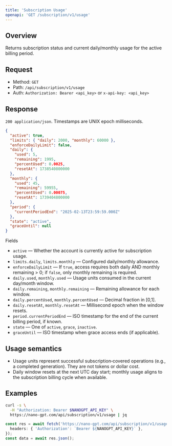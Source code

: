 ```yaml
---
title: 'Subscription Usage'
openapi: 'GET /subscription/v1/usage'
---
```


## Overview

Returns subscription status and current daily/monthly usage for the active billing period.

## Request

- Method: `GET`
- Path: `/api/subscription/v1/usage`
- Auth: `Authorization: Bearer <api_key>` or `x-api-key: <api_key>`

## Response

`200 application/json`. Timestamps are UNIX epoch milliseconds.

```json
{
  "active": true,
  "limits": { "daily": 2000, "monthly": 60000 },
  "enforceDailyLimit": false,
  "daily": {
    "used": 5,
    "remaining": 1995,
    "percentUsed": 0.0025,
    "resetAt": 1738540800000
  },
  "monthly": {
    "used": 45,
    "remaining": 59955,
    "percentUsed": 0.00075,
    "resetAt": 1739404800000
  },
  "period": {
    "currentPeriodEnd": "2025-02-13T23:59:59.000Z"
  },
  "state": "active",
  "graceUntil": null
}
```

Fields

- `active` — Whether the account is currently active for subscription usage.
- `limits.daily`, `limits.monthly` — Configured daily/monthly allowance.
- `enforceDailyLimit` — If `true`, access requires both daily AND monthly remaining > 0; if `false`, only monthly remaining is required.
- `daily.used`, `monthly.used` — Usage units consumed in the current day/month window.
- `daily.remaining`, `monthly.remaining` — Remaining allowance for each window.
- `daily.percentUsed`, `monthly.percentUsed` — Decimal fraction in [0,1].
- `daily.resetAt`, `monthly.resetAt` — Millisecond epoch when the window resets.
- `period.currentPeriodEnd` — ISO timestamp for the end of the current billing period, if known.
- `state` — One of `active`, `grace`, `inactive`.
- `graceUntil` — ISO timestamp when grace access ends (if applicable).

## Usage semantics

- Usage units represent successful subscription‑covered operations (e.g., a completed generation). They are not tokens or dollar cost.
- Daily window resets at the next UTC day start; monthly usage aligns to the subscription billing cycle when available.

## Examples

<CodeGroup>

```bash cURL
curl -s \
  -H "Authorization: Bearer $NANOGPT_API_KEY" \
  https://nano-gpt.com/api/subscription/v1/usage | jq
```

```ts JavaScript/TypeScript
const res = await fetch('https://nano-gpt.com/api/subscription/v1/usage', {
  headers: { 'Authorization': `Bearer ${NANOGPT_API_KEY}` },
});
const data = await res.json();
```

</CodeGroup>
